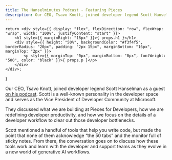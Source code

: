 ```yaml
---
title: The Hanselminutes Podcast - Featuring Pieces
description: Our CEO, Tsavo Knott, joined developer legend Scott Hanselman as a guest on his podcast to talk AI, Innovation, and Collaboration in the space.
---
```


    return <div style={{ display: "flex", flexDirection: "row", flexWrap: "wrap", width: "100%", justifyContent: "start" }}>
        <h1 style={{ marginRight: "16px" }}>{ props.h1 }</h1>
        <div style={{ height: "50%", backgroundColor: "#f3f4f5", borderRadius: "20px", padding: "2px 15px", marginBottom: "16px", marginTop: "2px" }}>
            <p style={{ marginTop: "0px", marginBottom: "0px", fontWeight: "500", color: "black" }}>{ props.p }</p>
        </div>
    </div>;
}

<EventHeader p="October 5th, 2023" h1="The Hanselminutes Podcast: A Blend of AI, Innovation, and Collaboration"></EventHeader>

Our CEO, Tsavo Knott, joined developer legend Scott Hanselman as a guest [on his podcast](https://hanselminutes.com/913/redefining-developer-workflow-with-piecesapps-tsavo-knott). Scott is a well-known personality in the developer space and serves as the Vice President of Developer Community at Microsoft.

They discussed what we are building at Pieces for Developers, how we are redefining developer productivity, and how we focus on the details of a developer workflow to clear out those developer bottlenecks.

Scott mentioned a handful of tools that help you write code, but made the point that none of them acknowledge “the 50 tabs” and the monitor full of sticky notes. From there, the conversation goes on to discuss how these tools work and learn with the developer and support teams as they evolve in a new world of generative AI workflows.
